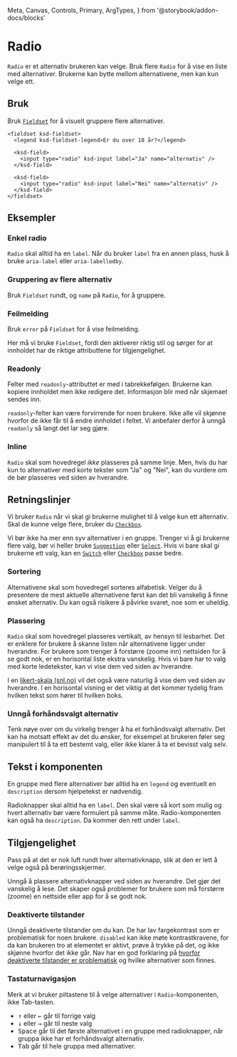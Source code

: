   Meta,
  Canvas,
  Controls,
  Primary,
  ArgTypes,
} from '@storybook/addon-docs/blocks'

<Meta of={RadioStories} />

# Radio

`Radio` er et alternativ brukeren kan velge. Bruk flere `Radio` for å vise en liste med alternativer. Brukerne kan bytte mellom alternativene, men kan kun velge ett.

<Primary />
<Controls />

## Bruk

Bruk [`Fieldset`](/docs/komponenter-fieldset--docs) for å visuelt gruppere flere alternativer.

```tsx
<fieldset ksd-fieldset>
  <legend ksd-fieldset-legend>Er du over 18 år?</legend>

  <ksd-field>
    <input type="radio" ksd-input label="Ja" name="alternativ" />
  </ksd-field>

  <ksd-field>
    <input type="radio" ksd-input label="Nei" name="alternativ" />
  </ksd-field>
</fieldset>
```

## Eksempler

### Enkel radio

`Radio` skal alltid ha en `label`. Når du bruker `label` fra en annen plass, husk å bruke `aria-label` eller `aria-labelledby`.

<Canvas of={RadioStories.AriaLabel} />

### Gruppering av flere alternativ

Bruk `Fieldset` rundt, og `name` på `Radio`, for å gruppere.

<Canvas of={RadioStories.Group} />

### Feilmelding

Bruk `error` på `Fieldset` for å vise feilmelding.

Her må vi bruke `Fieldset`, fordi den aktiverer riktig stil og sørger for at innholdet har de riktige attributtene for tilgjengelighet.

<Canvas of={RadioStories.WithError} />

### Readonly

Felter med `readonly`-attributtet er med i tabrekkefølgen. Brukerne kan kopiere innholdet men ikke redigere det. Informasjon blir med når skjemaet sendes inn.

`readonly`-felter kan være forvirrende for noen brukere. Ikke alle vil skjønne hvorfor de ikke får til å endre innholdet i feltet. Vi anbefaler derfor å unngå `readonly` så langt det lar seg gjøre.

<Canvas of={RadioStories.ReadOnly} />

### Inline

`Radio` skal som hovedregel _ikke_ plasseres på samme linje. Men, hvis du har kun to alternativer med korte tekster som "Ja" og "Nei", kan du vurdere om de bør plasseres ved siden av hverandre.

<Canvas of={RadioStories.Inline} />

## Retningslinjer

Vi bruker `Radio` når vi skal gi brukerne mulighet til å velge kun ett alternativ. Skal de kunne velge flere, bruker du [`Checkbox`](/docs/komponenter-checkbox--docs).

Vi bør ikke ha mer enn syv alternativer i en gruppe. Trenger vi å gi brukerne flere valg, bør vi heller bruke [`Suggestion`](/docs/komponenter-suggestion--docs) eller [`Select`](/docs/komponenter-select--docs). Hvis vi bare skal gi brukerne ett valg, kan en [`Switch`](/docs/komponenter-switch--docs) eller [`Checkbox`](/docs/komponenter-checkbox--docs) passe bedre.

### Sortering

Alternativene skal som hovedregel sorteres alfabetisk. Velger du å presentere de mest aktuelle alternativene først kan det bli vanskelig å finne ønsket alternativ. Du kan også risikere å påvirke svaret, noe som er uheldig.

### Plassering

`Radio` skal som hovedregel plasseres vertikalt, av hensyn til lesbarhet. Det er enklere for brukere å skanne listen når alternativene ligger under hverandre. For brukere som trenger å forstørre (zoome inn) nettsiden for å se godt nok, er en horisontal liste ekstra vanskelig. Hvis vi bare har to valg med korte ledetekster, kan vi vise dem ved siden av hverandre.

I en [likert-skala (snl.no)](https://snl.no/Likert-skala) vil det også være naturlig å vise dem ved siden av hverandre. I en horisontal visning er det viktig at det kommer tydelig fram hvilken tekst som hører til hvilken boks.

### Unngå forhåndsvalgt alternativ

Tenk nøye over om du virkelig trenger å ha et forhåndsvalgt alternativ. Det kan ha motsatt effekt av det du ønsker, for eksempel at brukeren føler seg manipulert til å ta ett bestemt valg, eller ikke klarer å ta et bevisst valg selv.

## Tekst i komponenten

En gruppe med flere alternativer bør alltid ha en `legend` og eventuelt en `description` dersom hjelpetekst er nødvendig.

Radioknapper skal alltid ha en `label`. Den skal være så kort som mulig og hvert alternativ bør være formulert på samme måte. Radio-komponenten kan også ha `description`. Da kommer den rett under `label`.

## Tilgjengelighet

Pass på at det er nok luft rundt hver alternativknapp, slik at den er lett å velge også på berøringsskjermer.

Unngå å plassere alternativknapper ved siden av hverandre. Det gjør det vanskelig å lese. Det skaper også problemer for brukere som må forstørre (zoome) en nettside eller app for å se godt nok.

### Deaktiverte tilstander

Unngå deaktiverte tilstander om du kan. De har lav fargekontrast som er problematisk for noen brukere. `disabled` kan ikke møte kontrastkravene, for da kan brukeren tro at elementet er aktivt, prøve å trykke på det, og ikke skjønne hvorfor det ikke går. Nav har en god forklaring på [hvorfor deaktiverte tilstander er problematisk](https://aksel.nav.no/god-praksis/artikler/deaktiverte-tilstander) og hvilke alternativer som finnes.

### Tastaturnavigasjon

Merk at vi bruker piltastene til å velge alternativer i `Radio`-komponenten, ikke Tab-tasten.

- <kbd data-icon>↑</kbd> eller <kbd data-icon>←</kbd> går til forrige valg
- <kbd data-icon>↓</kbd> eller <kbd data-icon>→</kbd> går til neste valg
- <kbd>Space</kbd> går til det første alternativet i en gruppe med radioknapper,
  når gruppa ikke har et forhåndsvalgt alternativ.
- <kbd>Tab</kbd> går til hele gruppa med alternativer.
